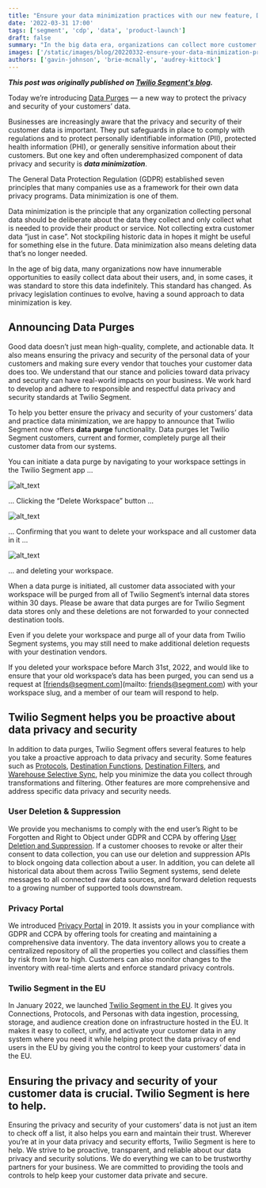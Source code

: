 ```yaml
---
title: "Ensure your data minimization practices with our new feature, Data Purges"
date: '2022-03-31 17:00'
tags: ['segment', 'cdp', 'data', 'product-launch']
draft: false
summary: "In the big data era, organizations can collect more customer information than ever. But legislation and privacy regulations hold companies to store only what's necessary. Twilio Segment's data purge help you keep the of between data driven and compliance."
images: ['/static/images/blog/20220332-ensure-your-data-minimization-practices-with-our-new-feature-data-purges/Data_Purges_Blog_Header.png']
authors: ['gavin-johnson', 'brie-mcnally', 'audrey-kittock']
---
```


**_This post was originally published on [Twilio Segment's blog](https://segment.com/blog/ensure-data-minimization-practices-with-data-purges/)._**
<br />

Today we’re introducing [Data Purges](http://segment.com/docs/privacy/account-deletion/) — a new way to 
protect the privacy and security of your customers’ data.

Businesses are increasingly aware that the privacy and security of their customer data is important. They 
put safeguards in place to comply with regulations and to protect personally identifiable information 
(PII), protected health information (PHI), or generally sensitive information about their customers. But 
one key and often underemphasized component of data privacy and security is **_data minimization_**.

The General Data Protection Regulation (GDPR) established seven principles that many companies use as a 
framework for their own data privacy programs. Data minimization is one of them. 

Data minimization is the principle that any organization collecting personal data should be deliberate 
about the data they collect and only collect what is needed to provide their product or service. Not 
collecting extra customer data “just in case”. Not stockpiling historic data in hopes it might be useful 
for something else in the future. Data minimization also means deleting data that’s no longer needed.

In the age of big data, many organizations now have innumerable opportunities to easily collect data about 
their users, and, in some cases, it was standard to store this data indefinitely. This standard has 
changed. As privacy legislation continues to evolve, having a sound approach to data minimization is key.

## Announcing Data Purges
Good data doesn’t just mean high-quality, complete, and actionable data. It also means ensuring the 
privacy and security of the personal data of your customers and making sure every vendor that touches your 
customer data does too. We understand that our stance and policies toward data privacy and security can 
have real-world impacts on your business. We work hard to develop and adhere to responsible and respectful 
data privacy and security standards at Twilio Segment.

To help you better ensure the privacy and security of your customers’ data and practice data minimization, 
we are happy to announce that Twilio Segment now offers **data purge** functionality. Data purges let 
Twilio Segment customers, current and former, completely purge all their customer data from our systems.

You can initiate a data purge by navigating to your workspace settings in the Twilio Segment app ...  

![alt_text](/static/images/blog/20220332-ensure-your-data-minimization-practices-with-our-new-feature-data-purges/Screen_Shot_2022-03-22_at_11.04.40_AM.png)
  
... Clicking the “Delete Workspace” button ...  

![alt_text](/static/images/blog/20220332-ensure-your-data-minimization-practices-with-our-new-feature-data-purges/Screen_Shot_2022-03-22_at_11.04.52_AM.png)
  
... Confirming that you want to delete your workspace and all customer data in it ...

![alt_text](/static/images/blog/20220332-ensure-your-data-minimization-practices-with-our-new-feature-data-purges/Screen_Shot_2022-03-22_at_11.05.07_AM.png)
  
... and deleting your workspace.

When a data purge is initiated, all customer data associated with your workspace will be purged from all 
of Twilio Segment’s internal data stores within 30 days. Please be aware that data purges are for Twilio 
Segment data stores only and these deletions are not forwarded to your connected destination tools. 

Even if you delete your workspace and purge all of your data from Twilio Segment systems, you may still 
need to make additional deletion requests with your destination vendors.

If you deleted your workspace before March 31st, 2022, and would like to ensure that your old workspace’s 
data has been purged, you can send us a request at [friends@segment.com](mailto: friends@segment.com) 
with your workspace slug, and a member of our team will respond to help.

## Twilio Segment helps you be proactive about data privacy and security
In addition to data purges, Twilio Segment offers several features to help you take a proactive approach 
to data privacy and security. Some features such as [Protocols](https://segment.com/product/protocols/), 
[Destination Functions](https://segment.com/docs/connections/functions/destination-functions/), 
[Destination Filters](https://segment.com/docs/connections/destinations/destination-filters/), and 
[Warehouse Selective Sync](https://segment.com/docs/connections/storage/warehouses/warehouse-syncs/#warehouse-selective-sync), 
help you minimize the data you collect through transformations and filtering. Other features are more 
comprehensive and address specific data privacy and security needs.

### User Deletion & Suppression
We provide you mechanisms to comply with the end user’s Right to be Forgotten and Right to Object under 
GDPR and CCPA by offering [User Deletion and Suppression](https://segment.com/docs/privacy/user-deletion-and-suppression/). 
If a customer chooses to revoke or alter their consent to data collection, you can use our deletion and 
suppression APIs to block ongoing data collection about a user. In addition, you can delete all historical 
data about them across Twilio Segment systems, send delete messages to all connected raw data sources, 
and forward deletion requests to a growing number of supported tools downstream.

### Privacy Portal
We introduced [Privacy Portal](https://segment.com/product/privacy-portal/) in 2019. It assists you in 
your compliance with GDPR and CCPA by offering tools for creating and maintaining a comprehensive data 
inventory. The data inventory allows you to create a centralized repository of all the properties you 
collect and classifies them by risk from low to high. Customers can also monitor changes to the inventory 
with real-time alerts and enforce standard privacy controls.

### Twilio Segment in the EU
In January 2022, we launched [Twilio Segment in the EU](https://segment.com/docs/guides/regional-segment/). 
It gives you Connections, Protocols, and Personas with data ingestion, processing, storage, and audience 
creation done on infrastructure hosted in the EU. It makes it easy to collect, unify, and activate your 
customer data in any system where you need it while helping protect the data privacy of end users in the 
EU by giving you the control to keep your customers’ data in the EU.

## Ensuring the privacy and security of your customer data is crucial. Twilio Segment is here to help.
Ensuring the privacy and security of your customers’ data is not just an item to check off a list, it also 
helps you earn and maintain their trust. Wherever you’re at in your data privacy and security efforts, 
Twilio Segment is here to help. We strive to be proactive, transparent, and reliable about our data 
privacy and security solutions. We do everything we can to be trustworthy partners for your business. We 
are committed to providing the tools and controls to help keep your customer data private and secure.